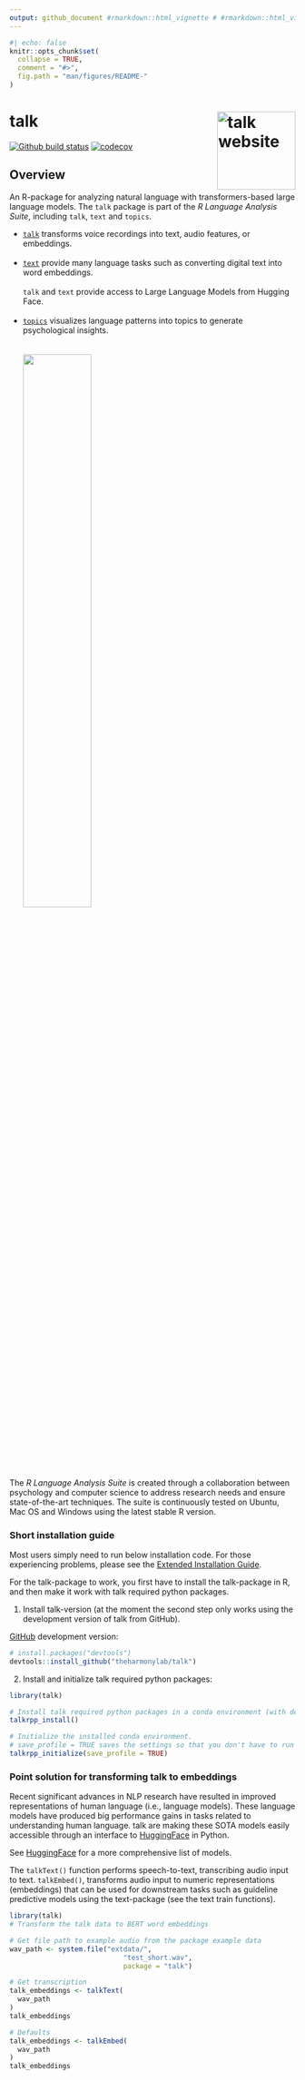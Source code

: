 ```yaml
---
output: github_document #rmarkdown::html_vignette # #rmarkdown::html_vignette
---
```


<!-- README.md is generated from README.Rmd. Please edit that file -->
<!-- -->

```r
#| echo: false
knitr::opts_chunk$set(
  collapse = TRUE,
  comment = "#>",
  fig.path = "man/figures/README-"
)
```

# talk <a href="https://r-talk.org"><img src="man/figures/logo.png" align="right" height="138" alt="talk website" /></a>


<!-- badges: start -->

[![Github build status](https://github.com/theharmonylab/talk/workflows/R-CMD-check/badge.svg)](https://github.com/theharmonylab/talk/actions)
[![codecov](https://codecov.io/gh/theharmonylab/talk/branch/main/graph/badge.svg?)](https://app.codecov.io/gh/theharmonylab/talk)

<!--
[![CRAN Status](https://www.r-pkg.org/badges/version/talk)](https://CRAN.R-project.org/package=talk)

[![Lifecycle: maturing](https://img.shields.io/badge/lifecycle-maturing-blue.svg)](https://lifecycle.r-lib.org/articles/stages.html#maturing-1)

[![CRAN Downloads](https://cranlogs.r-pkg.org/badges/grand-total/talk)](https://CRAN.R-project.org/package=talk)

-->
<!-- badges: end -->
## Overview
An R-package for analyzing natural language with transformers-based large language models. The `talk` package is part of the *R Language Analysis Suite*, including `talk`, `text` and `topics`. 

+ [`talk`](https://www.r-talk.org/) transforms voice recordings into text, audio features, or embeddings.<br>
<br>
+ [`text`](https://www.r-text.org/) provide many language tasks such as converting digital text into word embeddings.<br>
<br>
`talk` and `text` provide access to Large Language Models from Hugging Face.<br>
<br>
+ [`topics`](https://www.r-topics.org/) visualizes language patterns into topics to generate psychological insights.<br>
<br>
<br>
![](man/figures/talk_text_topics1.svg){width=50%}

<br>
The *R Language Analysis Suite* is created through a collaboration between psychology and computer science to address research needs and ensure state-of-the-art techniques. The suite is continuously tested on Ubuntu, Mac OS and Windows using the latest stable R version.

### Short installation guide
Most users simply need to run below installation code. 
For those experiencing problems, please see the [Extended Installation Guide](https://www.r-talk.org/articles/huggingface_in_r_extended_installation_guide.html).

For the talk-package to work, you first have to install the talk-package in R, and then make it work with talk required python packages. 

1. Install talk-version (at the moment the second step only works using the development version of talk from GitHub).

[GitHub](https://github.com/) development version:

``` r
# install.packages("devtools")
devtools::install_github("theharmonylab/talk")
```
<!--
[CRAN](https://CRAN.R-project.org/package=talk) version:

``` r
install.packages("talk")
```
-->

2. Install and initialize talk required python packages:

``` r
library(talk)

# Install talk required python packages in a conda environment (with defaults).
talkrpp_install()

# Initialize the installed conda environment.
# save_profile = TRUE saves the settings so that you don't have to run talkrpp_initialize() after restarting R. 
talkrpp_initialize(save_profile = TRUE)
```


### Point solution for transforming talk to embeddings
Recent significant advances in NLP research have resulted in improved representations of human language (i.e., language models). These language models have produced big performance gains in tasks related to understanding human language. talk are making these SOTA models  easily accessible through an interface to [HuggingFace](https://huggingface.co/docs/transformers/index) in Python.

See [HuggingFace](https://huggingface.co/models/) for a more comprehensive list of models. 


The `talkText()` function performs speech-to-text, transcribing audio input to text. `talkEmbed()`, transforms audio input to numeric representations (embeddings) that can be used for downstream tasks such as guideline predictive models using the text-package (see the text train functions).

```r
library(talk)
# Transform the talk data to BERT word embeddings

# Get file path to example audio from the package example data
wav_path <- system.file("extdata/",
                            "test_short.wav",
                            package = "talk")

# Get transcription 
talk_embeddings <- talkText(
  wav_path
)
talk_embeddings

# Defaults
talk_embeddings <- talkEmbed(
  wav_path
)
talk_embeddings
```

